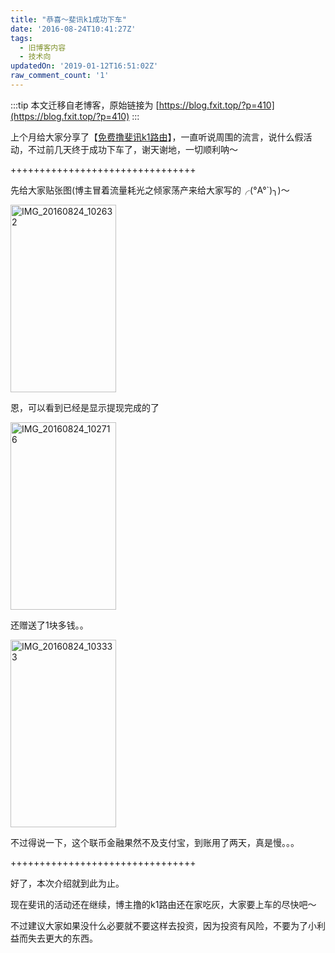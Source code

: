 ```yaml
---
title: "恭喜～斐讯k1成功下车"
date: '2016-08-24T10:41:27Z'
tags:
  - 旧博客内容
  - 技术向
updatedOn: '2019-01-12T16:51:02Z'
raw_comment_count: '1'
---
```


:::tip
本文迁移自老博客，原始链接为 [https://blog.fxit.top/?p=410](https://blog.fxit.top/?p=410)
:::

上个月给大家分享了【[免费撸斐讯k1路由](https://blog.fxit.top/?p=214)】，一直听说周围的流言，说什么假活动，不过前几天终于成功下车了，谢天谢地，一切顺利呐～

++++++++++++++++++++++++++++++++

先给大家贴张图(博主冒着流量耗光之倾家荡产来给大家写的╭(°A°`)╮)～

<img  src="https://oss.192168123.xyz/image/old-fxblog-img/ab6499cc8fb648f5d619f60372d4a83a.png" alt="IMG_20160824_102632" width="169" height="300" />

恩，可以看到已经是显示提现完成的了

<img  src="https://oss.192168123.xyz/image/old-fxblog-img/62bd7461651f0874e22d7c348a9f21d0.png" alt="IMG_20160824_102716" width="169" height="300" />

还赠送了1块多钱。。

<img  src="https://oss.192168123.xyz/image/old-fxblog-img/2eb26f841dd34503d7a8254a0a300a82.png" alt="IMG_20160824_103333" width="169" height="300" />

不过得说一下，这个联币金融果然不及支付宝，到账用了两天，真是慢。。。

++++++++++++++++++++++++++++++++

好了，本次介绍就到此为止。

现在斐讯的活动还在继续，博主撸的k1路由还在家吃灰，大家要上车的尽快吧～

不过建议大家如果没什么必要就不要这样去投资，因为投资有风险，不要为了小利益而失去更大的东西。

&nbsp;
